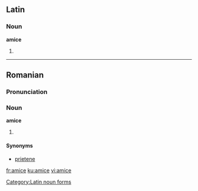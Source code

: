 ==Latin==

===Noun===
'''amice''' {{m}}

# {{inflection of|amicus#Latin|amicus|voc|s}}

[[Category:Latin noun forms]]

----

==Romanian==

===Pronunciation===
{{IPA|[ aˈmiʧe ]|lang=ro}}

===Noun===
'''amice''' {{f|p}}

# {{plural of|amică|lang=Romanian}}

====Synonyms====
* [[prietene]]

[[fr:amice]]
[[ku:amice]]
[[vi:amice]]